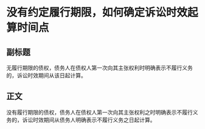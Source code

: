 # 没有约定履行期限，如何确定诉讼时效起算时间点
## 副标题
无履行期限的债权，债务人在债权人第一次向其主张权利时明确表示不履行义务的，诉讼时效期间从该日起计算。
## 正文
没有履行期限的债权，债务人在债权人第一次向其主张权利之时明确表示不履行义务的，诉讼时效期间从债务人明确表示不履行义务之日起计算。